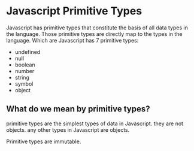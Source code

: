 # Javascript Primitive Types

Javascript has primitive types that constitute the basis of all data types in the language.
Those primitive types are directly map to the types in the language. Which are 
Javascript has 7 primitive types:

- undefined
- null
- boolean
- number
- string
- symbol
- object

## What do we mean by primitive types?
primitive types are the simplest types of data in Javascript. they are not objects.
any other types in Javascript are objects.



Primitive types are immutable.
